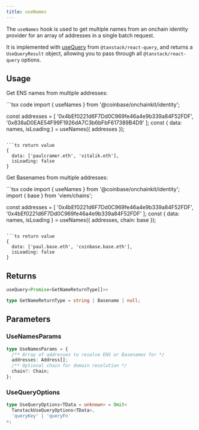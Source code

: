 ```yaml
---
title: useNames
---
```


The `useNames` hook is used to get multiple names from an onchain identity provider
for an array of addresses in a single batch request.

It is implemented with [useQuery](https://tanstack.com/query/latest/docs/framework/react/reference/useQuery) from `@tanstack/react-query`, and returns a `UseQueryResult` object, allowing you to pass through all `@tanstack/react-query` options.

## Usage

Get ENS names from multiple addresses:

<CodeGroup>
```tsx code
import { useNames } from '@coinbase/onchainkit/identity';

const addresses = [
'0x4bEf0221d6F7Dd0C969fe46a4e9b339a84F52FDF',
'0x838aD0EAE54F99F1926dA7C3b6bFbF617389B4D9'
];
const { data: names, isLoading } = useNames({ addresses });

````

```ts return value
{
  data: ['paulcramer.eth', 'vitalik.eth'],
  isLoading: false
}
````

</CodeGroup>

Get Basenames from multiple addresses:

<CodeGroup>
```tsx code
import { useNames } from '@coinbase/onchainkit/identity';
import { base } from 'viem/chains';

const addresses = [
'0x4bEf0221d6F7Dd0C969fe46a4e9b339a84F52FDF',
'0x4bEf0221d6F7Dd0C969fe46a4e9b339a84F52FDF'
];
const { data: names, isLoading } = useNames({ addresses, chain: base });

````

```ts return value
{
  data: ['paul.base.eth', 'coinbase.base.eth'],
  isLoading: false
}
````

</CodeGroup>

## Returns

```ts
useQuery<Promise<GetNameReturnType[]>>

type GetNameReturnType = string | Basename | null;
```

## Parameters

### UseNamesParams

```ts
type UseNamesParams = {
  /** Array of addresses to resolve ENS or Basenames for */
  addresses: Address[];
  /** Optional chain for domain resolution */
  chain?: Chain;
};
```

### UseQueryOptions

```ts
type UseQueryOptions<TData = unknown> = Omit<
  TanstackUseQueryOptions<TData>,
  'queryKey' | 'queryFn'
>;
```

